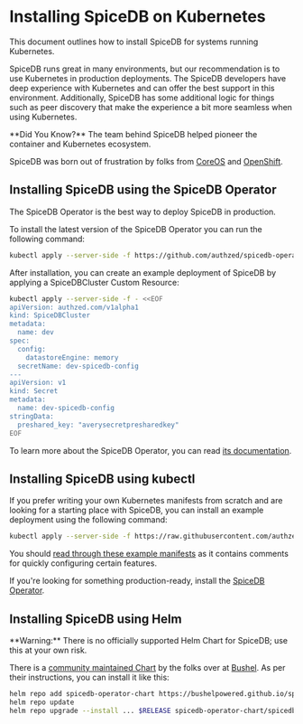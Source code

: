 
# Installing SpiceDB on Kubernetes

This document outlines how to install SpiceDB for systems running Kubernetes.

SpiceDB runs great in many environments, but our recommendation is to use Kubernetes in production deployments.
The SpiceDB developers have deep experience with Kubernetes and can offer the best support in this environment.
Additionally, SpiceDB has some additional logic for things such as peer discovery that make the experience a bit more seamless when using Kubernetes.

<Callout type="info">
  **Did You Know?**
  The team behind SpiceDB helped pioneer the container and Kubernetes ecosystem.

  SpiceDB was born out of frustration by folks from [CoreOS] and [OpenShift].

  [CoreOS]: https://en.wikipedia.org/wiki/Container_Linux
  [OpenShift]: https://en.wikipedia.org/wiki/OpenShift
</Callout>

## Installing SpiceDB using the SpiceDB Operator

The SpiceDB Operator is the best way to deploy SpiceDB in production.

To install the latest version of the SpiceDB Operator you can run the following command:

```sh
kubectl apply --server-side -f https://github.com/authzed/spicedb-operator/releases/latest/download/bundle.yaml
```

After installation, you can create an example deployment of SpiceDB by applying a SpiceDBCluster Custom Resource:

```sh
kubectl apply --server-side -f - <<EOF
apiVersion: authzed.com/v1alpha1
kind: SpiceDBCluster
metadata:
  name: dev
spec:
  config:
    datastoreEngine: memory
  secretName: dev-spicedb-config
---
apiVersion: v1
kind: Secret
metadata:
  name: dev-spicedb-config
stringData:
  preshared_key: "averysecretpresharedkey" 
EOF
```

To learn more about the SpiceDB Operator, you can read [its documentation][op].

[op]: ../../concepts/operator

## Installing SpiceDB using kubectl

If you prefer writing your own Kubernetes manifests from scratch and are looking for a starting place with SpiceDB, you can install an example deployment using the following command:

```sh
kubectl apply --server-side -f https://raw.githubusercontent.com/authzed/examples/main/kubernetes/example.yaml
```

You should [read through these example manifests][manifests] as it contains comments for quickly configuring certain features.

If you're looking for something production-ready, install the [SpiceDB Operator][installop].

[installop]: #installing-spicedb-using-the-spicedb-operator
[manifests]: https://github.com/authzed/examples/blob/main/kubernetes/example.yaml

## Installing SpiceDB using Helm

<Callout type="warning">
  **Warning:**
  There is no officially supported Helm Chart for SpiceDB; use this at your own risk.
</Callout>

There is a [community maintained Chart][chart] by the folks over at [Bushel].
As per their instructions, you can install it like this:

```sh
helm repo add spicedb-operator-chart https://bushelpowered.github.io/spicedb-operator-chart/
helm repo update
helm repo upgrade --install ... $RELEASE spicedb-operator-chart/spicedb-operator
```

[chart]: https://github.com/bushelpowered/spicedb-operator-chart
[Bushel]: https://bushelpowered.com
